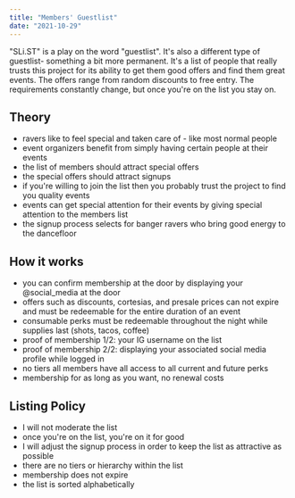 ```yaml
---
title: "Members' Guestlist"
date: "2021-10-29"
---
```


"SLi.ST" is a play on the word "guestlist". It's also a different type of guestlist- something a bit more permanent.
It's a list of people that really trusts this project for its ability to get them good offers and find them great events. The offers range from random discounts to free entry. The requirements constantly change, but once you're on the list you stay on.

## Theory

- ravers like to feel special and taken care of - like most normal people
- event organizers benefit from simply having certain people at their events
- the list of members should attract special offers
- the special offers should attract signups
- if you're willing to join the list then you probably trust the project to find you quality events
- events can get special attention for their events by giving special attention to the members list
- the signup process selects for banger ravers who bring good energy to the dancefloor

## How it works

- you can confirm membership at the door by displaying your @social_media at the door
- offers such as discounts, cortesias, and presale prices can not expire and must be redeemable for the entire duration of an event
- consumable perks must be redeemable throughout the night while supplies last (shots, tacos, coffee)
- proof of membership 1/2: your IG username on the list
- proof of membership 2/2: displaying your associated social media profile while logged in
- no tiers all members have all access to all current and future perks
- membership for as long as you want, no renewal costs

## Listing Policy

- I will not moderate the list
- once you're on the list, you're on it for good
- I will adjust the signup process in order to keep the list as attractive as possible
- there are no tiers or hierarchy within the list
- membership does not expire
- the list is sorted alphabetically

